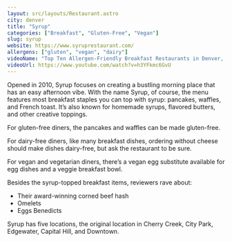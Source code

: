 ```yaml
---
layout: src/layouts/Restaurant.astro
city: denver
title: "Syrup"
categories: ["Breakfast", "Gluten-Free", "Vegan"]
slug: syrup
website: https://www.syruprestaurant.com/
allergens: ["gluten", "vegan", "dairy"]
videoName: "Top Ten Allergen-Friendly Breakfast Restaurants in Denver, Colorado"
videoUrl: https://www.youtube.com/watch?v=h3YFkmc6GvU
---
```


Opened in 2010, Syrup focuses on creating a bustling morning place that has an easy afternoon vibe. With the name Syrup, of course, the menu features most breakfast staples you can top with syrup: pancakes, waffles, and French toast. It’s also known for homemade syrups, flavored butters, and other creative toppings.

For gluten-free diners, the pancakes and waffles can be made gluten-free.

For dairy-free diners, like many breakfast dishes, ordering without cheese should make dishes dairy-free, but ask the restaurant to be sure.

For vegan and vegetarian diners, there’s a vegan egg substitute available for egg dishes and a veggie breakfast bowl.

Besides the syrup-topped breakfast items, reviewers rave about:
* Their award-winning corned beef hash
* Omelets
* Eggs Benedicts

Syrup has five locations, the original location in Cherry Creek, City Park, Edgewater, Capital Hill, and Downtown.
